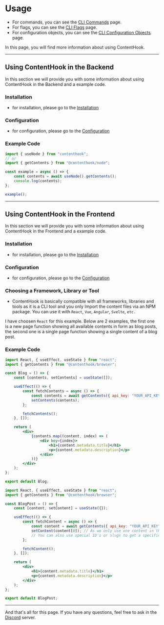 # Usage

- For commands, you can see the [CLI Commands](/cli/commands) page.
- For flags, you can see the [CLI Flags](/cli/flags) page.
- For configuration objects, you can see the [CLI Configuration Objects](/config/object) page.

In this page, you will find more information about using ContentHook.

----

## Using ContentHook in the Backend
In this section we will provide you with some information about using ContentHook in the Backend and a example code.

### Installation
- for installation, please go to the [Installation](/installation)

### Configuration
- for configuration, please go to the [Configuration](/configuration)

### Example Code
```js copy
import { useNode } from "contenthook";
// or
import { getContents } from "@contenthook/node";

const example = async () => {
    const contents = await useNode().getContents();
    console.log(contents);
};

example();
```

----

## Using ContentHook in the Frontend
In this section we will provide you with some information about using ContentHook in the Frontend and a example code.

### Installation
- for installation, please go to the [Installation](/installation)

### Configuration
- for configuration, please go to the [Configuration](/configuration)

### Choosing a Framework, Library or Tool
- ContentHook is basically compatible with all frameworks, libraries and tools as it is a CLI tool and you only Import the content files via an NPM package. You can use it with `React`, `Vue`, `Angular`, `Svelte`, `etc.`

I have choosen `React` for this example. Below are 2 examples, the first one is a new page function showing all available contents in form as blog posts, the second one is a single page function showing a single content of a blog post.

### Example Code
```jsx copy
import React, { useEffect, useState } from "react";
import { getContents } from "@contenthook/browser";

const Blog = () => {
    const [contents, setContents] = useState([]);

    useEffect(() => {
        const fetchContents = async () => {
            const contents = await getContents({ api_key: "YOUR_API_KEY" });
            setContents(contents);
        };

        fetchContents();
    }, []);

    return (
        <div>
            {contents.map((content, index) => (
                <div key={index}>
                    <h1>{content.metadata.title}</h1>
                    <p>{content.metadata.description}</p>
                </div>
            ))}
        </div>
    );
};

export default Blog;
```

```jsx copy
import React, { useEffect, useState } from "react";
import { getContents } from "@contenthook/browser";

const BlogPost = () => {
    const [content, setContent] = useState({});

    useEffect(() => {
        const fetchContent = async () => {
            const content = await getContents({ api_key: "YOUR_API_KEY" });
            setContent(content[0]); // As we only use one content in this example.
            // You can also use special ID's or slugs to get a specific content.
        };

        fetchContent();
    }, []);

    return (
        <div>
            <h1>{content.metadata.title}</h1>
            <p>{content.metadata.description}</p>
        </div>
    );
};

export default BlogPost;
```

----

And that's all for this page. If you have any questions, feel free to ask in the [Discord](https://contenthook.dev/redirects/discord) server.